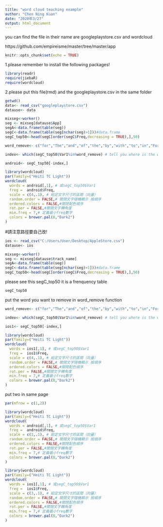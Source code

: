 ```yaml
---
title: "word cloud teaching example"
author: "Chen Ning Kuan"
date: "2020年3/27"
output: html_document
---
```


you can find the file in 
their name are googleplaystore.csv and wordcloud

https://github.com/empireisme/master/tree/master/app

```r
knitr::opts_chunk$set(echo = TRUE)
```

1.please remember to install the following packages!

```r
library(readr)
require(jiebaR)
require(wordcloud)
```

2.please put this file(rmd) and the googleplaystore.csv in the same folder

```r

getwd()
data<- read_csv("googleplaystore.csv")
datause<- data

```

```r
mixseg<-worker()
seg <- mixseg[datause$App]
segA<-data.frame(table(seg))
segC<-data.frame(table(seg[nchar(seg)>1]))#data.frame
segC_top50<-head(segC[order(segC$Freq,decreasing = TRUE),],50)


```

```r
word_remove<- c("for","The","and","of","the","by","with","to","in","For")

index<- which(segC_top50$Var1%in%word_remove) # tell you where is the word you want to remove

android<- segC_top50[-index,]
```

```r
library(wordcloud)
par(family=("Heiti TC Light"))
wordcloud(
  words = android[,1], # 或segC_top50$Var1
  freq =  android$Freq, 
  scale = c(4,.1), # 給定文字尺寸的區間（向量）
  random.order = FALSE,# 關閉文字隨機顯示 按順序
  ordered.colors = FALSE,#關閉配色順序
  rot.per = FALSE,#關閉文字轉角度
  min.freq = 7,# 定義最小freq數字 
  colors = brewer.pal(8,"Dark2")
)
```


#請注意路徑要自己改!

```r

ios <- read_csv("C:/Users/User/Desktop/AppleStore.csv")
datause<- ios

```

```r
mixseg<-worker()
seg <- mixseg[datause$track_name]
segA<-data.frame(table(seg))
segC<-data.frame(table(seg[nchar(seg)>1]))#data.frame
segC_top50<-head(segC[order(segC$Freq,decreasing = TRUE),],50)


```

please see this segC_top50 it is a frenquency table

```r

segC_top50

```

put the word you want to remove in word_remove function

```r
word_remove<- c("for","The","and","of","the","by","with","to","in","For")

index<- which(segC_top50$Var1%in%word_remove) # tell you where is the word you want to remove

ios1<- segC_top50[-index,]


```


```r
library(wordcloud)
par(family=("Heiti TC Light"))
wordcloud(
  words = ios1[,1], # 或segC_top50$Var1
  freq =  ios1$Freq, 
  scale = c(4,.1), # 給定文字尺寸的區間（向量）
  random.order = FALSE,# 關閉文字隨機顯示 按順序
  ordered.colors = FALSE,#關閉配色順序
  rot.per = FALSE,#關閉文字轉角度
  min.freq = 7,# 定義最小freq數字 
  colors = brewer.pal(8,"Dark2")
)
```

put two in same page

```r

par(mfrow = c(1,2)) 

library(wordcloud)
par(family=("Heiti TC Light"))
wordcloud(
  words = android[,1], # 或segC_top50$Var1
  freq =  android$Freq, 
  scale = c(3,.1), # 給定文字尺寸的區間（向量）
  random.order = FALSE,# 關閉文字隨機顯示 按順序
  ordered.colors = FALSE,#關閉配色順序
  rot.per = FALSE,#關閉文字轉角度
  min.freq = 7,# 定義最小freq數字 
  colors = brewer.pal(8,"Dark2")
)

library(wordcloud)
par(family=("Heiti TC Light"))
wordcloud(
  words = ios1[,1], # 或segC_top50$Var1
  freq =  ios1$Freq, 
  scale = c(3,.1), # 給定文字尺寸的區間（向量）
  random.order = FALSE,# 關閉文字隨機顯示 按順序
  ordered.colors = FALSE,#關閉配色順序
  rot.per = FALSE,#關閉文字轉角度
  min.freq = 7,# 定義最小freq數字 
  colors = brewer.pal(8,"Dark2")
)
```


